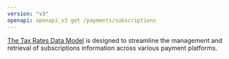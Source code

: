 ```yaml
---
version: "v3"
openapi: openapi_v3 get /payments/subscriptions
---
```


[The Tax Rates Data Model](https://docs.rootfi.dev/api-reference/subscriptions/overview) is designed to streamline the management and retrieval of subscriptions information across various payment platforms.
